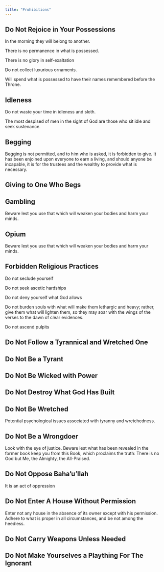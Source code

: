 ```yaml
---
title: "Prohibitions"
---
```


## Do Not Rejoice in Your Possessions

In the morning they will belong to another.

There is no permanence in what is possessed.

There is no glory in self-exaltation

Do not collect luxurious ornaments.

Will spend what is possessed to have their names remembered before the Throne.

## Idleness

Do not waste your time in idleness and sloth.

The most despised of men in the sight of God are those who sit idle and seek sustenance.

## Begging

Begging is not permitted, and to him who is asked, it is forbidden to give. It has been enjoined upon everyone to earn a living, and should anyone be incapable, it is for the trustees and the wealthy to provide what is necessary.

## Giving to One Who Begs

## Gambling

Beware lest you use that which will weaken your bodies and harm your minds.

## Opium

Beware lest you use that which will weaken your bodies and harm your minds.

## Forbidden Religious Practices

Do not seclude yourself

Do not seek ascetic hardships

Do not deny yourself what God allows

Do not burden souls with what will make them lethargic and heavy; rather, give them what will lighten them, so they may soar with the wings of the verses to the dawn of clear evidences.

Do not ascend pulpits

## Do Not Follow a Tyrannical and Wretched One

## Do Not Be a Tyrant

## Do Not Be Wicked with Power

## Do Not Destroy What God Has Built

## Do Not Be Wretched

Potential psychological issues associated with tyranny and wretchedness.

## Do Not Be a Wrongdoer

Look with the eye of justice. Beware lest what has been revealed in the former book keep you from this Book, which proclaims the truth: There is no God but Me, the Almighty, the All-Praised.

## Do Not Oppose Baha'u'llah

It is an act of oppression

## Do Not Enter A House Without Permission

Enter not any house in the absence of its owner except with his permission. Adhere to what is proper in all circumstances, and be not among the heedless.

## Do Not Carry Weapons Unless Needed

## Do Not Make Yourselves a Plaything For The Ignorant
